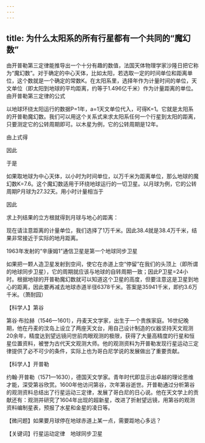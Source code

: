 ```yaml
---
---
---
```

title: 为什么太阳系的所有行星都有一个共同的“魔幻数”
---




由开普勒第三定律能推导出一个十分有趣的数值，法国天体物理学家沙隆日把它称为“魔幻数”。对于确定的中心天体，比如太阳，若选取一定的时间单位和距离单位，这个数就是一个确定的常数K。在太阳系里，选择年作为计量时间的单位，天文单位（即太阳到地球的平均距离，约等于1.496亿千米）作为计量距离的单位。由开普勒第三定律的公式



以地球环绕太阳运行的数据P=1年，a=1天文单位代入，可得K=1。它就是太阳系的开普勒魔幻数。我们可以用这个关系式来求太阳系任何一个行星到太阳的距离，只要测定它的公转周期即可。以木星为例，它的公转周期是12年。

由上式得

因此



于是



如果取地球为中心天体，以小时为时间单位，以万千米为距离单位，那么地球的魔幻数K=7.6。这个魔幻数适用于环绕地球运行的一切卫星。以月球为例，它的公转周期P月球为27.32天。用小时计量相当于



因此



求上列结果的立方根就得到月球与地心的距离：



现在请注意距离的计量单位，我们选择了1万千米。因此38.4就是38.4万千米，结果非常接近于实际的地月距离。

1963年发射的“辛康姆1”通信卫星是第一个地球同步卫星



如果把一颗人造卫星发射到空间，使它在赤道上空“停留”在我们的头顶上（即所谓的地球同步卫星），它的周期就应该与地球的自转周期一致；因此P卫星=24小时。根据地球的开普勒魔幻数就可以知道这个卫星的高度，但要注意这是卫星到地心的距离，因此要再减去地球赤道半径6378千米。答案是35941千米，即约3.6万千米。（萧耐园）





【科学人】第谷



第谷·布拉赫（1546—1601），丹麦天文学家，出生于一个贵族家庭。16世纪晚期，他在丹麦的汶岛上设立了两座天文台，用自己设计制造的仪器坚持天文观测20余年，精度达到望远镜问世前肉眼观测的极限，获得了大量高精度的行星和恒星位置资料，被誉为古代天文观测大师。他的观测资料为开普勒发现行星运动三定律提供了必不可少的条件，实际上也为哥白尼学说的发展做出了重要贡献。

【科学人】开普勒



约翰·开普勒（1571—1630），德国天文学家。青年时代即显示出卓越的理论思维才能，深受第谷欣赏。1600年他访问第谷，次年第谷逝世。开普勒通过分析第谷的观测资料总结出了行星运动三定律，发展了哥白尼的日心说。他在天文学上的贡献还有：观测并研究了1604年出现的超新星，改进了折射望远镜，用第谷的观测资料编制星表，预报了水星和金星的凌日等。

【微问题】如果要月球停在地球赤道上某一点，需要距地心多远？

【关键词】行星运动定律　地球同步卫星
